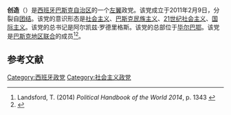 {{Multiple issues|
{{Expand language|1=en|time=2020-11-12T10:47:36+00:00}}
{{Refimprove|time=2020-11-12T10:47:36+00:00}}
}}
'''创造'''（{{lang-eu|Sortu}}）是[[西班牙|西班牙]][[巴斯克自治区|巴斯克自治区]]的一个[[左翼|左翼]]政党。该党成立于2011年2月9日，分裂自[[团结_(巴斯克)|团结]]。该党的意识形态是[[社会主义|社会主义]]、[[巴斯克民族主义|巴斯克民族主义]]、[[21世纪社会主义|21世纪社会主义]]、[[国际主义|国际主义]]。该党的总书记是阿尔凯兹·罗德里格斯。该党的总部位于[[毕尔巴鄂|毕尔巴鄂]]。该党是[[巴斯克地区联合|巴斯克地区联合]]的成员<ref>Landsford, T. (2014) ''Political Handbook of the World 2014'', p. 1343 {{ISBN|978-1-4833-3328-1}}</ref><ref>{{cite web|title=Sortu nace con el objetivo de colocar el independentismo en el "carril central" de la sociedad|url=http://www.gara.net/paperezkoa/20110209/247476/es/Sortu-nace-objetivo-colocar-independentismo-carril-central-sociedad|work=Gara|language=es|publisher=gara.net|accessdate=9 February 2011|archive-date=2012-04-05|archive-url=https://web.archive.org/web/20120405015929/http://www.gara.net/paperezkoa/20110209/247476/es/Sortu-nace-objetivo-colocar-independentismo-carril-central-sociedad|dead-url=no}}</ref>。

==参考文献==
{{reflist}}

[[Category:西班牙政党|Category:西班牙政党]]
[[Category:社会主义政党|Category:社会主义政党]]